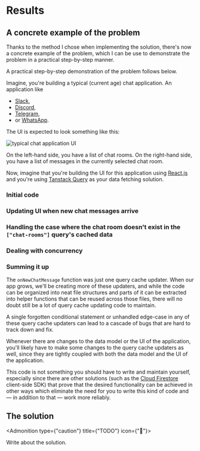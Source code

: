 

# Results

## A concrete example of the problem

Thanks to the method I chose when implementing the solution, there's now a concrete example of the problem, which I can be use to demonstrate the problem in a practical step-by-step manner.

A practical step-by-step demonstration of the problem follows below.

Imagine, you're building a typical (current age) chat application. An application like

-   [Slack](https://slack.com/),
-   [Discord](https://discord.com/),
-   [Telegram](https://telegram.org/),
-   or [WhatsApp](https://whatsapp.com/).

The UI is expected to look something like this:

![typical chat application UI](08-results.assets/typical-chat-app-ui.png)

On the left-hand side, you have a list of chat rooms. On the right-hand side, you have a list of messages in the currently selected chat room.

Now, imagine that you're building the UI for this application using [React.js](https://reactjs.org) and you're using [Tanstack Query][tq] as your data fetching solution.

### Initial code

<ConcreteExampleInitialCode />

### Updating UI when new chat messages arrive

<ConcreteExampleUpdatingUI />

### Handling the case where the chat room doesn't exist in the `["chat-rooms"]` query's cached data

<ConcreteExampleHandlingCaseWhereChatRoomDoesNotExist />

### Dealing with concurrency

<ConcreteExampleConcurrency />

### Summing it up

The `onNewChatMessage` function was just one query cache updater. When our app grows, we'll be creating more of these updaters, and while the code can be organized into neat file structures and parts of it can be extracted into helper functions that can be reused across those files, there will no doubt still be a lot of query cache updating code to maintain.

A single forgotten conditional statement or unhandled edge-case in any of these query cache updaters can lead to a cascade of bugs that are hard to track down and fix.

Whenever there are changes to the data model or the UI of the application, you'll likely have to make some changes to the query cache updaters as well, since they are tightly coupled with both the data model and the UI of the application.

This code is not something you should have to write and maintain yourself, especially since there are other solutions (such as the [Cloud Firestore](https://firebase.google.com/products/firestore) client-side SDK) that prove that the desired functionality can be achieved in other ways which eliminate the need for you to write this kind of code and — in addition to that — work more reliably.

## The solution

<Admonition type={"caution"} title={"TODO"} icon={"🚧"}>

Write about the solution.

</Admonition>

[tq]: https://tanstack.com/query
